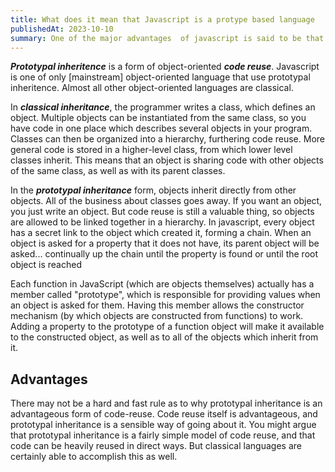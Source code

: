```yaml
---
title: What does it mean that Javascript is a protype based language
publishedAt: 2023-10-10
summary: One of the major advantages  of javascript is said to be that it is a protype based language. But what does it mean that javascript is protype based language, and why i that an advantage
---
```


**_Prototypal inheritence_** is a form of object-oriented **_code reuse_**. Javascript is one of only
[mainstream] object-oriented language that use prototypal inheritence. Almost all other object-oriented
languages are classical.

In **_classical inheritance_**, the programmer writes a class, which defines an object.
Multiple objects can be instantiated from the same class, so you have code in one place which
describes several objects in your program. Classes can then be organized into a hierarchy,
furthering code reuse. More general code is stored in a higher-level class, from which lower level
classes inherit. This means that an object is sharing code with other objects of the same class,
as well as with its parent classes.

In the **_prototypal inheritance_** form, objects inherit directly from other objects.
All of the business about classes goes away. If you want an object, you just write an object.
But code reuse is still a valuable thing, so objects are allowed to be linked together in a hierarchy.
In javascript, every object has a secret link to the object which created it, forming a chain.
When an object is asked for a property that it does not have, its parent object will be asked...
continually up the chain until the property is found or until the root object is reached

Each function in JavaScript (which are objects themselves) actually has a member called "prototype",
which is responsible for providing values when an object is asked for them. Having this member allows
the constructor mechanism (by which objects are constructed from functions) to work. Adding a property
to the prototype of a function object will make it available to the constructed object, as well as to all
of the objects which inherit from it.

## Advantages

There may not be a hard and fast rule as to why prototypal inheritance is an advantageous form of code-reuse.
Code reuse itself is advantageous, and prototypal inheritance is a sensible way of going about it.
You might argue that prototypal inheritance is a fairly simple model of code reuse, and that code can
be heavily reused in direct ways.
But classical languages are certainly able to accomplish this as well.
